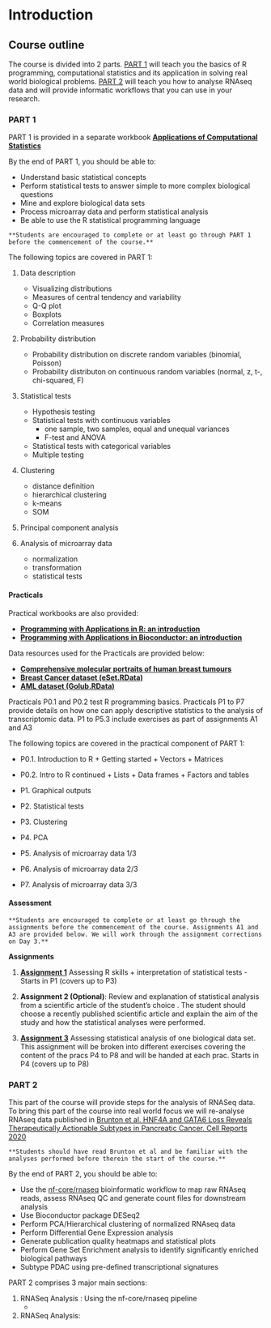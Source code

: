 # Introduction {#intro}


## Course outline

The course is divided into 2 parts. [PART 1](#part1) will teach you the basics of R programming, computational statistics and its application in solving real world biological problems. [PART 2](#part2) will teach you how to analyse RNAseq data and will provide informatic workflows that you can use in your research.


### PART 1 {#part1}

PART 1 is provided in a separate workbook [__Applications of Computational Statistics__](course/PRECODE Descriptive Stats Course.pdf)


By the end of PART 1, you should be able to:

  - Understand basic statistical concepts
  - Perform statistical tests to answer simple to more complex biological questions
  - Mine and explore biological data sets
  - Process microarray data and perform statistical analysis
  - Be able to use the R statistical programming language 
  
  
```block2
**Students are encouraged to complete or at least go through PART 1 before the commencement of the course.**
```
  
  
The following topics are covered in PART 1:

1. Data description
    - Visualizing distributions
    - Measures of central tendency and variability
    - Q-Q plot
    - Boxplots
    - Correlation measures

2. Probability distribution
    - Probability distribution on discrete random variables (binomial, Poisson)
    - Probability distributon on continuous random variables (normal, z, t-, chi-squared, F)

3. Statistical tests
    - Hypothesis testing
    - Statistical tests with continuous variables
        - one sample, two samples, equal and unequal variances
        - F-test and ANOVA
    - Statistical tests with categorical variables
    - Multiple testing

4. Clustering
    - distance definition
    - hierarchical clustering
    - k-means
    - SOM

5. Principal component analysis

6. Analysis of microarray data
    - normalization
    - transformation
    - statistical tests


#### Practicals

Practical workbooks are also provided:

  * [__Programming with Applications in R: an introduction__](course/PRECODE R PRAC.pdf)
  * [__Programming with Applications in Bioconductor: an introduction__](course/PRECODE BIOCONDUCTOR PRAC.pdf)
  
Data resources used for the Practicals are provided below:

  * [__Comprehensive molecular portraits of human breast tumours__](course/nature11412.pdf)
  * [__Breast Cancer dataset (eSet.RData)__](course/eSet.RData) 
  * [__AML dataset (Golub.RData)__](course/Golub.RData) 


Practicals P0.1 and P0.2 test R programming basics. Practicals P1 to P7 provide details on how one can apply descriptive statistics to the analysis of transcriptomic data. P1 to P5.3 include exercises as part of assignments A1 and A3

The following topics are covered in the practical component of PART 1:

  * P0.1. Introduction to R
        + Getting started
        + Vectors
        + Matrices

  * P0.2. Intro to R continued
        + Lists
        + Data frames
        + Factors and tables

  * P1. Graphical outputs

  * P2. Statistical tests

  * P3. Clustering

  * P4. PCA

  * P5. Analysis of microarray data 1/3
  * P6. Analysis of microarray data 2/3
  * P7. Analysis of microarray data 3/3


#### Assessment

```block2
**Students are encouraged to complete or at least go through the assignments before the commencement of the course. Assignments A1 and A3 are provided below. We will work through the assignment corrections on Day 3.**
```


__Assignments__

1.	[__Assignment 1__](course/Assignment1-R.pdf)  Assessing R skills + interpretation of statistical tests - Starts in P1 (covers up to P3) 

2.	__Assignment 2 (Optional)__: Review and explanation of statistical analysis from a scientific article of the student’s choice . The student should choose a recently published scientific article and explain the aim of the study and how the statistical analyses were performed.


3.	[__Assignment 3__](course/assignment3-students.pdf) Assessing statistical analysis of one biological data set. This assignment will be broken into different exercises covering the content of the pracs P4 to P8 and will be handed at each prac. Starts in P4 (covers up to P8) 




### PART 2 {#part2}


This part of the course will provide steps for the analysis of RNASeq data. To bring this part of the course into real world focus we will re-analyse RNAseq data published in [Brunton et al. HNF4A and GATA6 Loss Reveals Therapeutically Actionable Subtypes in Pancreatic Cancer. Cell Reports 2020](https://doi.org/10.1016/j.celrep.2020.107625)

```block2
**Students should have read Brunton et al and be familiar with the analyses performed before therein the start of the course.**
```




By the end of PART 2, you should be able to:

  - Use the [nf-core/rnaseq](https://nf-co.re/rnaseq) bioinformatic workflow to map raw RNAseq reads, assess RNAseq QC and generate count files for downstream analysis
  - Use Bioconductor package DESeq2
  - Perform PCA/Hierarchical clustering of normalized RNAseq data
  - Perform Differential Gene Expression analysis
  - Generate publication quality heatmaps and statistical plots
  - Perform Gene Set Enrichment analysis to identify significantly enriched biological pathways
  - Subtype PDAC using pre-defined transcriptional signatures


PART 2 comprises 3 major main sections:

1. RNASeq Analysis : Using the nf-core/rnaseq pipeline
    - 
2. RNASeq Analysis:
